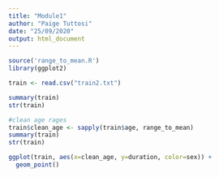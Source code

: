 ```yaml
---
title: "Module1"
author: "Paige Tuttosi"
date: "25/09/2020"
output: html_document
---
```


```r
source('range_to_mean.R')
library(ggplot2)
```

```r
train <- read.csv("train2.txt")
```


```r
summary(train)
str(train)
```

```r
#clean age rages
train$clean_age <- sapply(train$age, range_to_mean)
summary(train)
str(train)
```



```r
ggplot(train, aes(x=clean_age, y=duration, color=sex)) +
  geom_point()
```




